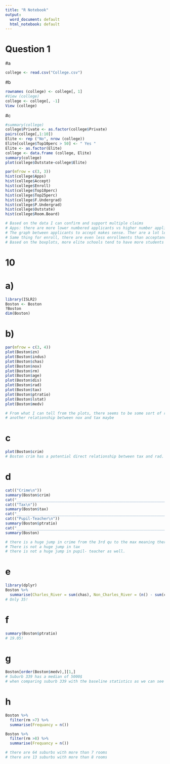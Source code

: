 ---
title: "R Notebook"
output:
  word_document: default
  html_notebook: default
---


# Question 1 
#a 
```{r}
college <- read.csv("College.csv")
```

#b
```{r}
rownames (college) <- college[, 1]
#View (college)
college <- college[, -1]
View (college)
```

#c
```{r}
#summary(college)
college$Private <- as.factor(college$Private)
pairs(college[,1:10])
Elite <- rep ("No", nrow (college))
Elite[college$Top10perc > 50] <- " Yes "
Elite <- as.factor(Elite)
college <- data.frame (college, Elite)
summary(college)
plot(college$Outstate~college$Elite)

par(mfrow = c(3, 3))
hist(college$Apps)
hist(college$Accept)
hist(college$Enroll)
hist(college$Top10perc)
hist(college$Top25perc)
hist(college$F.Undergrad)
hist(college$P.Undergrad)
hist(college$Outstate)
hist(college$Room.Board)

# Based on the data I can confirm and support multiple claims
# Apps: there are more lower numbered applicants vs higher number applicant schools 
# The graph between applicants to accept makes sense. Ther are a lot less acceptance
# Same thing for enroll, there are even less enrollments than acceptances 
# Based on the boxplots, more elite schools tend to have more students from out of state which makes since.
```


# 10 
# a) 
```{r}
library(ISLR2)
Boston <- Boston
?Boston
dim(Boston)
```

# b)
```{r}
par(mfrow = c(3, 4))
plot(Boston$zn)
plot(Boston$indus)
plot(Boston$chas)
plot(Boston$nox)
plot(Boston$rm)
plot(Boston$age)
plot(Boston$dis)
plot(Boston$rad)
plot(Boston$tax)
plot(Boston$ptratio)
plot(Boston$lstat)
plot(Boston$medv)

# From what I can tell from the plots, there seems to be some sort of relationship between dis, age, medv, lstat
# another relationship between nox and tax maybe

```

# c
```{r}
plot(Boston$crim)
# Boston crim has a potential direct relationship between tax and rad. We can tell based off the plots
```

# d
```{r}
cat(("Crime\n"))
summary(Boston$crim)
cat("________________________________________________________________________\n")
cat(("Tax\n"))
summary(Boston$tax)
cat("________________________________________________________________________\n")
cat(("Pupil-Teacher\n"))
summary(Boston$ptratio)
cat("________________________________________________________________________\n")
summary(Boston)

# there is a huge jump in crime from the 3rd qu to the max meaning there are defineitly some outliers
# There is not a huge jump in tax 
# there is not a huge jump in pupil- teacher as well. 
```

# e 
```{r}
library(dplyr)
Boston %>%
  summarise(Charles_River = sum(chas), Non_Charles_River = (n() - sum(chas)))
# Only 35!
```

# f 
```{r}
summary(Boston$ptratio)
# 19.05!
```

# g 
```{r}
Boston[order(Boston$medv),][1,]
# Suburb 339 has a median of 5000$
# when comparing suburb 339 with the baseline statistics as we can see in "# d" The distrubition is meaningless! It is random and does not follow a speicifc pattern. Yes there are some information that can be dirived such as it has a very high crime rate, yet that is merely an observavtion, not a finding as the information is laid out right infront of us.  
```

# h
```{r}
Boston %>%
  filter(rm >7) %>%
  summarise(Frequancy = n())

Boston %>%
  filter(rm >8) %>%
  summarise(Frequancy = n())

# there are 64 suburbs with more than 7 rooms
# there are 13 suburbs with more than 8 rooms
```



















